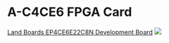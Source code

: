 = A-C4CE6 FPGA Card =

<a href="http://land-boards.com/blwiki/index.php?title=A-C4E6_Cyclone_IV_FPGA_EP4CE6E22C8N_Development_Board#Pin_List">Land Boards EP4CE6E22C8N Development Board</a>
<img src="http://land-boards.com/blwiki/images/b/bb/A-C4CE6_Card_001.PNG"></img>
